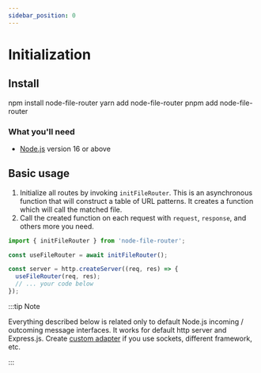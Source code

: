 ```yaml
---
sidebar_position: 0
---
```



# Initialization

## Install

<Tabs>
  <TabItem value="npm" label="npm" default>
    <CodeBlock language="bash">
      npm install node-file-router
    </CodeBlock>
  </TabItem>
  <TabItem value="yarn" label="Yarn">
    <CodeBlock language="bash">
      yarn add node-file-router
    </CodeBlock>
  </TabItem>
  <TabItem value="pnpm" label="pnpm">
    <CodeBlock language="bash">
      pnpm add node-file-router
    </CodeBlock>
  </TabItem>
</Tabs>

### What you'll need

- [Node.js](https://nodejs.org/en/download/) version 16 or above

## Basic usage

1. Initialize all routes by invoking `initFileRouter`. This is an asynchronous function that will
construct a table of URL patterns. It creates a function which will call the matched file.
2. Call the created function on each request with `request`, `response`, and others more you need.

```js
import { initFileRouter } from 'node-file-router';

const useFileRouter = await initFileRouter();

const server = http.createServer((req, res) => {
  useFileRouter(req, res);
  // ... your code below
});
```

:::tip Note

Everything described below is related only to default Node.js incoming / outcoming
message interfaces. It works for default http server and Express.js. Create [custom adapter](/own-adapter)
if you use sockets, different framework, etc.

:::

